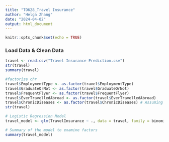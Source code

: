 ```yaml
---
title: "TO628_Travel Insurance"
author: "Helga Zhang"
date: "2024-04-02"
output: html_document
---
```


```r
knitr::opts_chunk$set(echo = TRUE)
```

### Load Data & Clean Data

```r
travel <- read.csv("Travel Insurance Prediction.csv")
str(travel)
summary(travel)

#factorize chr
travel$EmploymentType <- as.factor(travel$EmploymentType)
travel$GraduateOrNot <- as.factor(travel$GraduateOrNot)
travel$FrequentFlyer <- as.factor(travel$FrequentFlyer)
travel$EverTravelledAbroad <- as.factor(travel$EverTravelledAbroad)
travel$ChronicDiseases <- as.factor(travel$ChronicDiseases) # Assuming chronic diseases is also a binary factor
str(travel)

# Logistic Regression Model
travel_model <- glm(TravelInsurance ~ ., data = travel, family = binomial)

# Summary of the model to examine factors
summary(travel_model)

```

